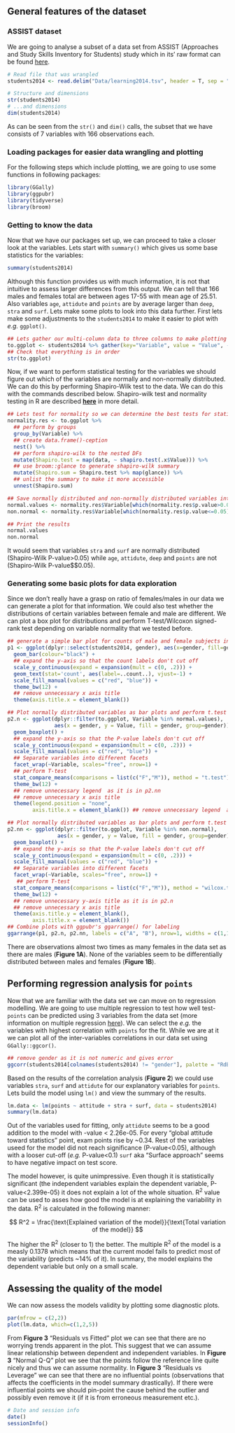 ## General features of the dataset 

### ASSIST dataset

We are going to analyse a subset of a data set from ASSIST (Approaches and Study Skills Inventory for Students) study which in its' raw format can be found [here](https://www.mv.helsinki.fi/home/kvehkala/JYTmooc/JYTOPKYS3-data.txt). 

```r
# Read file that was wrangled
students2014 <- read.delim("Data/learning2014.tsv", header = T, sep = "\t")

# Structure and dimensions
str(students2014)
# ...and dimensions
dim(students2014)
```
As can be seen from the `str()` and `dim()` calls, the subset that we have consists of 7 variables with 166 observations each. 

### Loading packages for easier data wrangling and plotting

For the following steps which include plotting, we are going to use some functions in following packages:

```r
library(GGally)
library(ggpubr)
library(tidyverse)
library(broom)
```

### Getting to know the data
Now that we have our packages set up, we can proceed to take a closer look at the variables. Lets start with `summary()` which gives us some base statistics for the variables:


```r
summary(students2014)
```

Although this function provides us with much information, it is not that intuitive to assess larger differences from this output. We can tell that 166 males and females total are between ages 17-55 with mean age of 25.51. Also variables `age`, `attidute` and `points` are by average larger than `deep`, `stra` and `surf`. Lets make some plots to look into this data further. First lets make some adjustments to the `students2014` to make it easier to plot with *e.g.* `ggplot()`. 


```r
## Lets gather our multi-column data to three columns to make plotting and data editing with grouping easier
to.ggplot <- students2014 %>% gather(key="Variable", value = "Value", -gender) 
## Check that everything is in order
str(to.ggplot)
```

Now, if we want to perform statistical testing for the variables we should figure out which of the variables are normally and non-normally distributed. We can do this by performing Shapiro-Wilk test to the data. We can do this with the commands described below. Shapiro-wilk test and normality testing in R are described [**here**](http://www.sthda.com/english/wiki/normality-test-in-r) in more detail.

```r
## Lets test for normality so we can determine the best tests for statistical difference
normality.res <- to.ggplot %>%
  ## perform by groups
  group_by(Variable) %>% 
  ## create data.frame()-ception
  nest() %>% 
  ## perform shapiro-wilk to the nested DFs
  mutate(Shapiro.test = map(data, ~ shapiro.test(.x$Value))) %>% 
  ## use broom::glance to generate shapiro-wilk summary
  mutate(Shapiro.sum = Shapiro.test %>% map(glance)) %>%
  ## unlist the summary to make it more accessible
  unnest(Shapiro.sum)

## Save normally distributed and non-normally distributed variables into variables
normal.values <- normality.res$Variable[which(normality.res$p.value>0.05)]
non.normal <- normality.res$Variable[which(normality.res$p.value<=0.05)]

## Print the results
normal.values
non.normal
```

It would seem that variables `stra` and `surf` are normally distributed (Shapiro-Wilk P-value>0.05) while  `age`, `attidute`, `deep` and `points` are not (Shapiro-Wilk P-value$\geq$0.05). 

### Generating some basic plots for data exploration

Since we don't really have a grasp on ratio of females/males in our data we can generate a plot for that information. We could also test whether the distributions of certain variables between female and male are different. We can plot a box plot for distributions and perform T-test/Wilcoxon signed-rank test  depending on variable normality that we tested before. 

```r

## generate a simple bar plot for counts of male and female subjects in the data set
p1 <- ggplot(dplyr::select(students2014, gender), aes(x=gender, fill=gender)) +
  geom_bar(colour="black") + 
  ## expand the y-axis so that the count labels don't cut off
  scale_y_continuous(expand = expansion(mult = c(0, .2))) + 
  geom_text(stat='count', aes(label=..count..), vjust=-1) +
  scale_fill_manual(values = c("red", "blue")) +
  theme_bw(12) + 
  ## remove unnecessary x axis title
  theme(axis.title.x = element_blank())

## Plot normally distributed variables as bar plots and perform t.test using stat_compare_means
p2.n <- ggplot(dplyr::filter(to.ggplot, Variable %in% normal.values), 
               aes(x = gender, y = Value, fill = gender, group=gender)) +
  geom_boxplot() + 
  ## expand the y-axis so that the P-value labels don't cut off
  scale_y_continuous(expand = expansion(mult = c(0, .2))) +
  scale_fill_manual(values = c("red", "blue")) + 
  ## Separate variables into different facets
  facet_wrap(~Variable, scales="free", nrow=1) + 
  ## perform T-test
  stat_compare_means(comparisons = list(c("F","M")), method = "t.test") +
  theme_bw(12) + 
  ## remove unnecessary legend  as it is in p2.nn
  ## remove unnecessary x axis title
  theme(legend.position = "none",
        axis.title.x = element_blank()) ## remove unnecessary legend  as it is in p2.nn

## Plot normally distributed variables as bar plots and perform t.test using stat_compare_means
p2.nn <- ggplot(dplyr::filter(to.ggplot, Variable %in% non.normal), 
                aes(x = gender, y = Value, fill = gender, group=gender)) +
  geom_boxplot() + 
  ## expand the y-axis so that the P-value labels don't cut off
  scale_y_continuous(expand = expansion(mult = c(0, .2))) +
  scale_fill_manual(values = c("red", "blue")) +
  ## Separate variables into different facets
  facet_wrap(~Variable, scales="free", nrow=1) +
   ## perform T-test
  stat_compare_means(comparisons = list(c("F","M")), method = "wilcox.test") +
  theme_bw(12) + 
  ## remove unnecessary y-axis title as it is in p2.n
  ## remove unnecessary x axis title
  theme(axis.title.y = element_blank(),
        axis.title.x = element_blank()) 
## Combine plots with ggpubr's ggarrange() for labeling
ggarrange(p1, p2.n, p2.nn, labels = c("A", "B"), nrow=1, widths = c(1,1,2.3))

```

There are observations almost two times as many females in the data set as there are males (**Figure 1A**). None of the variables seem to be differentially distributed between males and females (**Figure 1B**). 

## Performing regression analysis for `points`

Now that we are familiar with the data set we can move on to regression modelling. We are going to use multiple regression to test how well test-`points` can be predicted using 3 variables from the data set (more information on multiple regression [here](https://www.datacamp.com/community/tutorials/linear-regression-R)). We can select the *e.g.* the variables with highest correlation with `points` for the fit. While we are at it we can plot all of the inter-variables correlations in our data set using `GGally::ggcor()`.

```r
## remove gender as it is not numeric and gives error
ggcorr(students2014[colnames(students2014) != "gender"], palette = "RdBu", label = TRUE, label_round=3) 
```

Based on the results of the correlation analysis (**Figure 2**) we could use variables `stra`, `surf` and `attidute` for our explanatory variables for `points`. Lets build the model using `lm()` and view the summary of the results. 

```r
lm.data <- lm(points ~ attitude + stra + surf, data = students2014)
summary(lm.data)

```
Out of the variables used for fitting, only `attidute` seems to be a good addition to the model with -value < 2.26e-05. For every "global attitude toward statistics" point, exam points rise by ~0.34. Rest of the variables useed for the model did not reach significance (P-value<0.05), although with a looser cut-off (*e.g.* P-value<0.1) `surf` aka "Surface approach" seems to have negative impact on test score.

The model however, is quite unimpressive. Even though it is statistically significant (the independent variables explain the dependent variable, P-value<2.399e-05) it does not explain a lot of the whole situation. R^2^ value can be used to asses how good the model is at explaining the variability in the data. R^2^ is calculated in the following manner: 

$$
R^2 = \frac{\text{Explained variation of the model}}{\text{Total variation of the model}}
$$

The higher the R^2^ (closer to 1) the better. The multiple R^2^ of the model is a measly 0.1378 which means that the current model fails to predict most of the variability (predicts ~14% of it). In summary, the model explains the dependent variable but only on a small scale.

## Assessing the quality of the model

We can now assess the models validity by plotting some diagnostic plots.

```r
par(mfrow = c(2,2))
plot(lm.data, which=c(1,2,5))
```

From **Figure 3** "Residuals vs Fitted" plot we can see that there are no worrying trends apparent in the plot. This suggest that we can assume linear relationship between dependent and independent variables. In **Figure 3** "Normal Q-Q" plot we see that the points follow the reference line quite nicely and thus we can assume normality. In  **Figure 3** "Residuals vs Leverage" we can see that there are no influential points (observations that affects the coefficients in the model summary drastically). If there were influential points we should pin-point the cause behind the outlier and possibly even remove it (if it is from erroneous measurement etc.).

```r
# Date and session info
date()
sessionInfo()
```

